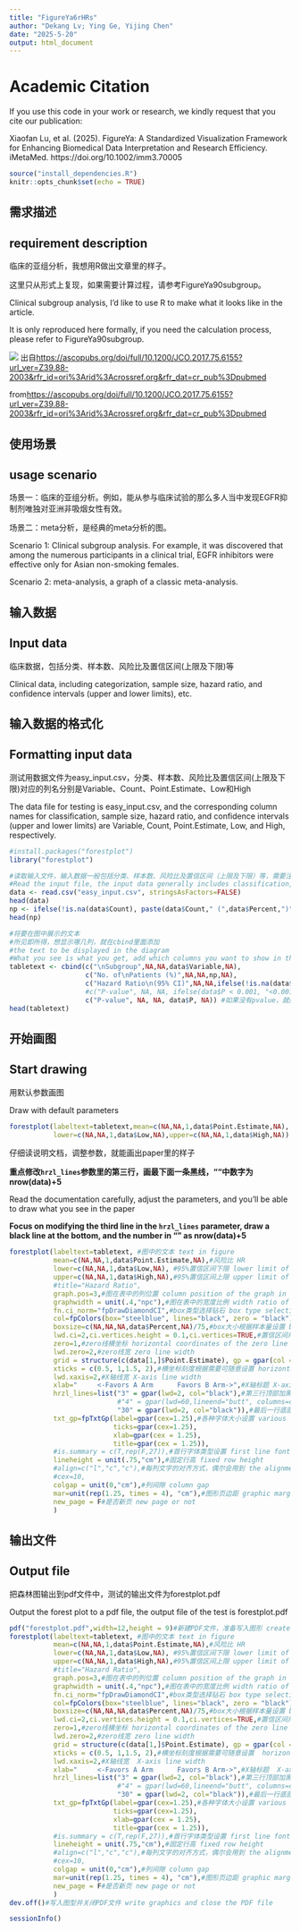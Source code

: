 ```yaml
---
title: "FigureYa6rHRs"
author: "Dekang Lv; Ying Ge, Yijing Chen"
date: "2025-5-20"
output: html_document
---
```


# Academic Citation
If you use this code in your work or research, we kindly request that you cite our publication:

Xiaofan Lu, et al. (2025). FigureYa: A Standardized Visualization Framework for Enhancing Biomedical Data Interpretation and Research Efficiency. iMetaMed. https://doi.org/10.1002/imm3.70005


```r
source("install_dependencies.R")
knitr::opts_chunk$set(echo = TRUE)
```

## 需求描述
## requirement description

临床的亚组分析，我想用R做出文章里的样子。

这里只从形式上复现，如果需要计算过程，请参考FigureYa90subgroup。

Clinical subgroup analysis, I'd like to use R to make what it looks like in the article.

It is only reproduced here formally, if you need the calculation process, please refer to FigureYa90subgroup.

![](example.png)
出自<https://ascopubs.org/doi/full/10.1200/JCO.2017.75.6155?url_ver=Z39.88-2003&rfr_id=ori%3Arid%3Acrossref.org&rfr_dat=cr_pub%3Dpubmed>

from<https://ascopubs.org/doi/full/10.1200/JCO.2017.75.6155?url_ver=Z39.88-2003&rfr_id=ori%3Arid%3Acrossref.org&rfr_dat=cr_pub%3Dpubmed>

## 使用场景
## usage scenario

场景一：临床的亚组分析。例如，能从参与临床试验的那么多人当中发现EGFR抑制剂唯独对亚洲非吸烟女性有效。

场景二：meta分析，是经典的meta分析的图。

Scenario 1: Clinical subgroup analysis. For example, it was discovered that among the numerous participants in a clinical trial, EGFR inhibitors were effective only for Asian non-smoking females.

Scenario 2: meta-analysis, a graph of a classic meta-analysis.

## 输入数据
## Input data

临床数据，包括分类、样本数、风险比及置信区间(上限及下限)等

Clinical data, including categorization, sample size, hazard ratio, and confidence intervals (upper and lower limits), etc.

## 输入数据的格式化
## Formatting input data

测试用数据文件为easy_input.csv，分类、样本数、风险比及置信区间(上限及下限)对应的列名分别是Variable、Count、Point.Estimate、Low和High

The data file for testing is easy_input.csv, and the corresponding column names for classification, sample size, hazard ratio, and confidence intervals (upper and lower limits) are Variable, Count, Point.Estimate, Low, and High, respectively.

```r
#install.packages("forestplot")
library("forestplot")

#读取输入文件，输入数据一般包括分类、样本数、风险比及置信区间（上限及下限）等，需要注意的是输入文件的布局(包括文字缩进)将展示在最后结果中，所见即所得。
#Read the input file, the input data generally includes classification, sample size, hazard ratio and confidence interval (upper and lower limits), etc. It should be noted that the layout of the input file (including text indentation) will be displayed in the final results, what you see is what you get.
data <- read.csv("easy_input.csv", stringsAsFactors=FALSE)
head(data)
np <- ifelse(!is.na(data$Count), paste(data$Count," (",data$Percent,")",sep=""), NA)#合并count和percent，这一步非必要 Merge count and percent, this step is not necessary
head(np)

#将要在图中展示的文本
#所见即所得，想显示哪几列，就在cbind里面添加
#the text to be displayed in the diagram
#What you see is what you get, add which columns you want to show in the cbind
tabletext <- cbind(c("\nSubgroup",NA,NA,data$Variable,NA),
                   c("No. of\nPatients (%)",NA,NA,np,NA),
                   c("Hazard Ratio\n(95% CI)",NA,NA,ifelse(!is.na(data$Count), paste(format(data$Point.Estimate,nsmall=2)," (",format(data$Low,nsmall = 2)," to ",format(data$High,nsmall = 2),")",sep=""), NA),NA),
                   #c("P-value", NA, NA, ifelse(data$P < 0.001, "<0.001", round(data$P,3)), NA))
                   c("P-value", NA, NA, data$P, NA)) #如果没有pvalue，就删掉这行 If there is no p-value, delete this line
head(tabletext)
```

## 开始画图
## Start drawing

用默认参数画图

Draw with default parameters

```r
forestplot(labeltext=tabletext,mean=c(NA,NA,1,data$Point.Estimate,NA),
           lower=c(NA,NA,1,data$Low,NA),upper=c(NA,NA,1,data$High,NA))
```

仔细读说明文档，调整参数，就能画出paper里的样子

**重点修改`hrzl_lines`参数里的第三行，画最下面一条黑线，""中数字为nrow(data)+5**

Read the documentation carefully, adjust the parameters, and you'll be able to draw what you see in the paper

**Focus on modifying the third line in the `hrzl_lines` parameter, draw a black line at the bottom, and the number in "" as nrow(data)+5**

```r
forestplot(labeltext=tabletext, #图中的文本 text in figure
           mean=c(NA,NA,1,data$Point.Estimate,NA),#风险比 HR
           lower=c(NA,NA,1,data$Low,NA), #95%置信区间下限 lower limit of 95% confidence interval
           upper=c(NA,NA,1,data$High,NA),#95%置信区间上限 upper limit of 95% confidence interval
           #title="Hazard Ratio",
           graph.pos=3,#图在表中的列位置 column position of the graph in the table
           graphwidth = unit(.4,"npc"),#图在表中的宽度比例 width ratio of the graph in the table
           fn.ci_norm="fpDrawDiamondCI",#box类型选择钻石 box type selection diamond
           col=fpColors(box="steelblue", lines="black", zero = "black"),#box颜色 box color
           boxsize=c(NA,NA,NA,data$Percent,NA)/75,#box大小根据样本量设置 box size is set according to the sample size
           lwd.ci=2,ci.vertices.height = 0.1,ci.vertices=TRUE,#置信区间用线宽、高、型 confidence interval with line width, height, and type
           zero=1,#zero线横坐标 horizontal coordinates of the zero line
           lwd.zero=2,#zero线宽 zero line width
           grid = structure(c(data[1,]$Point.Estimate), gp = gpar(col = "black", lty=2,lwd=2)),#虚线(可多条)及其横坐标、颜色、线宽 dashed lines (can be more than one) and their horizontal coordinates, colors, line widths
           xticks = c(0.5, 1,1.5, 2),#横坐标刻度根据需要可随意设置 horizontal coordinate scale can be set as freely
           lwd.xaxis=2,#X轴线宽 X-axis line width
           xlab="     <-Favors A Arm      Favors B Arm->",#X轴标题 X-axis title
           hrzl_lines=list("3" = gpar(lwd=2, col="black"),#第三行顶部加黑线，引号内数字标记行位置 add a black line at the top of the third line, with numbers in quotes indicating the line position
                           #"4" = gpar(lwd=60,lineend="butt", columns=c(1:4), col="#99999922"),#加阴影，弱项不建议使用 add shadows, not recommended for weak items
                           "30" = gpar(lwd=2, col="black")),#最后一行底部加黑线,""中数字为nrow(data)+5 add a black line at the bottom of the last line, with the number in quotes as nrow(data)+5
           txt_gp=fpTxtGp(label=gpar(cex=1.25),#各种字体大小设置 various font size settings
                          ticks=gpar(cex=1.25),
                          xlab=gpar(cex = 1.25),
                          title=gpar(cex = 1.25)),
           #is.summary = c(T,rep(F,27)),#首行字体类型设置 first line font type setting
           lineheight = unit(.75,"cm"),#固定行高 fixed row height
           #align=c("l","c","c"),#每列文字的对齐方式，偶尔会用到 the alignment of the text in each column is occasionally used to
           #cex=10,
           colgap = unit(0,"cm"),#列间隙 column gap
           mar=unit(rep(1.25, times = 4), "cm"),#图形页边距 graphic margin
           new_page = F#是否新页 new page or not
           )
```

## 输出文件
## Output file

把森林图输出到pdf文件中，测试的输出文件为forestplot.pdf

Output the forest plot to a pdf file, the output file of the test is forestplot.pdf

```r
pdf("forestplot.pdf",width=12,height = 9)#新建PDF文件，准备写入图形 create a new PDF file and prepare to write graphics
forestplot(labeltext=tabletext, #图中的文本 text in figure
           mean=c(NA,NA,1,data$Point.Estimate,NA),#风险比 HR
           lower=c(NA,NA,1,data$Low,NA), #95%置信区间下限 lower limit of 95% confidence interval
           upper=c(NA,NA,1,data$High,NA),#95%置信区间上限 upper limit of 95% confidence interval
           #title="Hazard Ratio",
           graph.pos=3,#图在表中的列位置 column position of the graph in the table
           graphwidth = unit(.4,"npc"),#图在表中的宽度比例 width ratio of the graph in the table
           fn.ci_norm="fpDrawDiamondCI",#box类型选择钻石 box type selection diamond
           col=fpColors(box="steelblue", lines="black", zero = "black"),#box颜色 box color
           boxsize=c(NA,NA,NA,data$Percent,NA)/75,#box大小根据样本量设置 box size is set according to the sample size 
           lwd.ci=2,ci.vertices.height = 0.1,ci.vertices=TRUE,#置信区间用线宽、高、型 confidence interval with line width, height, and type
           zero=1,#zero线横坐标 horizontal coordinates of the zero line
           lwd.zero=2,#zero线宽 zero line width
           grid = structure(c(data[1,]$Point.Estimate), gp = gpar(col = "black", lty=2,lwd=2)),#虚线(可多条)及其横坐标、颜色、线宽 dashed lines (can be more than one) and their horizontal coordinates, colors, line widths
           xticks = c(0.5, 1,1.5, 2),#横坐标刻度根据需要可随意设置  horizontal coordinate scale can be set as freely
           lwd.xaxis=2,#X轴线宽  X-axis line width
           xlab="     <-Favors A Arm      Favors B Arm->",#X轴标题  X-axis title
           hrzl_lines=list("3" = gpar(lwd=2, col="black"),#第三行顶部加黑线，引号内数字标记行位置 add a black line at the top of the third line, with numbers in quotes indicating the line position
                           #"4" = gpar(lwd=60,lineend="butt", columns=c(1:4), col="#99999922"),#加阴影，弱项不建议使用 add shadows, not recommended for weak items
                           "30" = gpar(lwd=2, col="black")),#最后一行底部加黑线,""中数字为nrow(data)+5 add a black line at the bottom of the last line, with the number in quotes as nrow(data)+5
           txt_gp=fpTxtGp(label=gpar(cex=1.25),#各种字体大小设置 various font size settings
                          ticks=gpar(cex=1.25),
                          xlab=gpar(cex = 1.25),
                          title=gpar(cex = 1.25)),
           #is.summary = c(T,rep(F,27)),#首行字体类型设置 first line font type setting
           lineheight = unit(.75,"cm"),#固定行高 fixed row height
           #align=c("l","c","c"),#每列文字的对齐方式，偶尔会用到 the alignment of the text in each column is occasionally used to
           #cex=10,
           colgap = unit(0,"cm"),#列间隙 column gap
           mar=unit(rep(1.25, times = 4), "cm"),#图形页边距 graphic margin
           new_page = F#是否新页 new page or not
           )
dev.off()#写入图型并关闭PDF文件 write graphics and close the PDF file

sessionInfo()
```